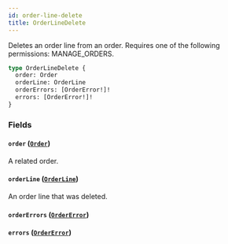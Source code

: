 ```yaml
---
id: order-line-delete
title: OrderLineDelete
---
```



Deletes an order line from an order. Requires one of the following permissions: MANAGE_ORDERS.

```graphql
type OrderLineDelete {
  order: Order
  orderLine: OrderLine
  orderErrors: [OrderError!]!
  errors: [OrderError!]!
}
```


### Fields

#### `order` ([`Order`](../../../developer/api-reference/objects/order))

A related order.


#### `orderLine` ([`OrderLine`](../../../developer/api-reference/objects/order-line))

An order line that was deleted.


#### `orderErrors` ([`OrderError`](../../../developer/api-reference/objects/order-error))




#### `errors` ([`OrderError`](../../../developer/api-reference/objects/order-error))






